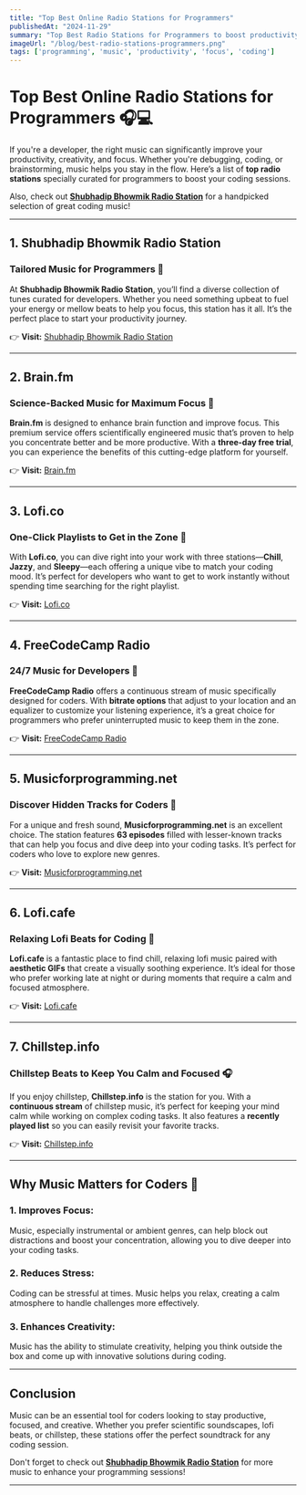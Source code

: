 ```yaml
---
title: "Top Best Online Radio Stations for Programmers"
publishedAt: "2024-11-29"
summary: "Top Best Radio Stations for Programmers to boost productivity and focus during coding sessions, with a curated list of stations that cater to different programming moods."
imageUrl: "/blog/best-radio-stations-programmers.png"
tags: ['programming', 'music', 'productivity', 'focus', 'coding']
---
```



# Top Best Online Radio Stations for Programmers 🎧💻  

If you're a developer, the right music can significantly improve your productivity, creativity, and focus. Whether you're debugging, coding, or brainstorming, music helps you stay in the flow. Here’s a list of **top radio stations** specially curated for programmers to boost your coding sessions. 

Also, check out **[Shubhadip Bhowmik Radio Station](https://shubhadipbhowmik.vercel.app/radio/)** for a handpicked selection of great coding music!

---

## 1. **Shubhadip Bhowmik Radio Station**  
### Tailored Music for Programmers 🎵  
At **Shubhadip Bhowmik Radio Station**, you’ll find a diverse collection of tunes curated for developers. Whether you need something upbeat to fuel your energy or mellow beats to help you focus, this station has it all. It’s the perfect place to start your productivity journey.

👉 **Visit:** [Shubhadip Bhowmik Radio Station](https://shubhadipbhowmik.vercel.app/radio/)

---

## 2. **Brain.fm**  
### Science-Backed Music for Maximum Focus 🧠  
**Brain.fm** is designed to enhance brain function and improve focus. This premium service offers scientifically engineered music that’s proven to help you concentrate better and be more productive. With a **three-day free trial**, you can experience the benefits of this cutting-edge platform for yourself.

👉 **Visit:** [Brain.fm](https://www.brain.fm)

---

## 3. **Lofi.co**  
### One-Click Playlists to Get in the Zone 🎷  
With **Lofi.co**, you can dive right into your work with three stations—**Chill**, **Jazzy**, and **Sleepy**—each offering a unique vibe to match your coding mood. It’s perfect for developers who want to get to work instantly without spending time searching for the right playlist.

👉 **Visit:** [Lofi.co](https://lofi.co)

---

## 4. **FreeCodeCamp Radio**  
### 24/7 Music for Developers 🎤  
**FreeCodeCamp Radio** offers a continuous stream of music specifically designed for coders. With **bitrate options** that adjust to your location and an equalizer to customize your listening experience, it’s a great choice for programmers who prefer uninterrupted music to keep them in the zone.

👉 **Visit:** [FreeCodeCamp Radio](https://radio.freecodecamp.org)

---

## 5. **Musicforprogramming.net**  
### Discover Hidden Tracks for Coders 🎻  
For a unique and fresh sound, **Musicforprogramming.net** is an excellent choice. The station features **63 episodes** filled with lesser-known tracks that can help you focus and dive deep into your coding tasks. It’s perfect for coders who love to explore new genres.

👉 **Visit:** [Musicforprogramming.net](https://musicforprogramming.net)

---

## 6. **Lofi.cafe**  
### Relaxing Lofi Beats for Coding 🌙  
**Lofi.cafe** is a fantastic place to find chill, relaxing lofi music paired with **aesthetic GIFs** that create a visually soothing experience. It’s ideal for those who prefer working late at night or during moments that require a calm and focused atmosphere.

👉 **Visit:** [Lofi.cafe](https://lofi.cafe)

---

## 7. **Chillstep.info**  
### Chillstep Beats to Keep You Calm and Focused 🎧  
If you enjoy chillstep, **Chillstep.info** is the station for you. With a **continuous stream** of chillstep music, it’s perfect for keeping your mind calm while working on complex coding tasks. It also features a **recently played list** so you can easily revisit your favorite tracks.

👉 **Visit:** [Chillstep.info](https://chillstep.info)

---

## Why Music Matters for Coders 🎵  

### 1. **Improves Focus:**  
Music, especially instrumental or ambient genres, can help block out distractions and boost your concentration, allowing you to dive deeper into your coding tasks.

### 2. **Reduces Stress:**  
Coding can be stressful at times. Music helps you relax, creating a calm atmosphere to handle challenges more effectively.

### 3. **Enhances Creativity:**  
Music has the ability to stimulate creativity, helping you think outside the box and come up with innovative solutions during coding.

---

## Conclusion  

Music can be an essential tool for coders looking to stay productive, focused, and creative. Whether you prefer scientific soundscapes, lofi beats, or chillstep, these stations offer the perfect soundtrack for any coding session.  

Don't forget to check out **[Shubhadip Bhowmik Radio Station](https://shubhadipbhowmik.vercel.app/radio/)** for more music to enhance your programming sessions!

---